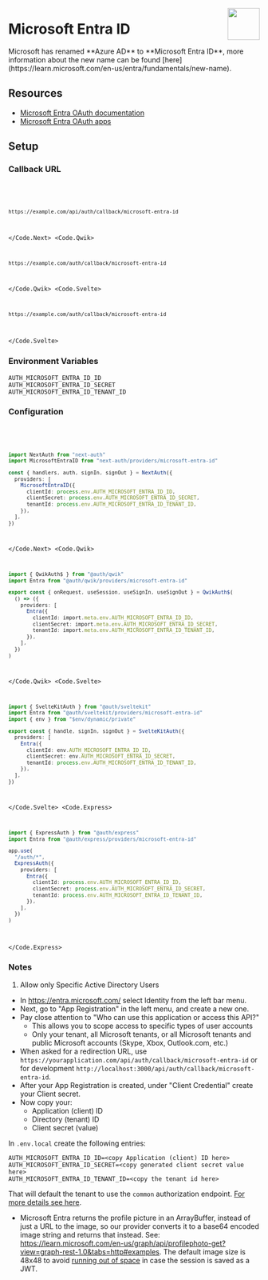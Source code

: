
<img
  align="right"
  src="/img/providers/microsoft-entra-id.svg"
  height="64"
  width="64"
/>

# Microsoft Entra ID

<Callout>
  Microsoft has renamed **Azure AD** to **Microsoft Entra ID**, more information
  about the new name can be found
  [here](https://learn.microsoft.com/en-us/entra/fundamentals/new-name).
</Callout>

## Resources

- [Microsoft Entra OAuth documentation](https://learn.microsoft.com/en-us/entra/identity-platform/v2-oauth2-auth-code-flow)
- [Microsoft Entra OAuth apps](https://learn.microsoft.com/en-us/entra/identity-platform/quickstart-register-app)

## Setup

### Callback URL

<Code>
  <Code.Next>

```bash
https://example.com/api/auth/callback/microsoft-entra-id
```

  </Code.Next>
  <Code.Qwik>

```bash
https://example.com/auth/callback/microsoft-entra-id
```

  </Code.Qwik>
  <Code.Svelte>

```bash
https://example.com/auth/callback/microsoft-entra-id
```

  </Code.Svelte>
</Code>

### Environment Variables

```
AUTH_MICROSOFT_ENTRA_ID_ID
AUTH_MICROSOFT_ENTRA_ID_SECRET
AUTH_MICROSOFT_ENTRA_ID_TENANT_ID
```

### Configuration

<Code>
  <Code.Next>

```ts filename="/auth.ts"
import NextAuth from "next-auth"
import MicrosoftEntraID from "next-auth/providers/microsoft-entra-id"

const { handlers, auth, signIn, signOut } = NextAuth({
  providers: [
    MicrosoftEntraID({
      clientId: process.env.AUTH_MICROSOFT_ENTRA_ID_ID,
      clientSecret: process.env.AUTH_MICROSOFT_ENTRA_ID_SECRET,
      tenantId: process.env.AUTH_MICROSOFT_ENTRA_ID_TENANT_ID,
    }),
  ],
})
```

  </Code.Next>
  <Code.Qwik>
  
```ts filename="/src/routes/plugin@auth.ts"
import { QwikAuth$ } from "@auth/qwik"
import Entra from "@auth/qwik/providers/microsoft-entra-id"

export const { onRequest, useSession, useSignIn, useSignOut } = QwikAuth$(
  () => ({
    providers: [
      Entra({
        clientId: import.meta.env.AUTH_MICROSOFT_ENTRA_ID_ID,
        clientSecret: import.meta.env.AUTH_MICROSOFT_ENTRA_ID_SECRET,
        tenantId: import.meta.env.AUTH_MICROSOFT_ENTRA_ID_TENANT_ID,
      }),
    ],
  })
)
```

  </Code.Qwik>
  <Code.Svelte>

```ts filename="/src/auth.ts"
import { SvelteKitAuth } from "@auth/sveltekit"
import Entra from "@auth/sveltekit/providers/microsoft-entra-id"
import { env } from "$env/dynamic/private"

export const { handle, signIn, signOut } = SvelteKitAuth({
  providers: [
    Entra({
      clientId: env.AUTH_MICROSOFT_ENTRA_ID_ID,
      clientSecret: env.AUTH_MICROSOFT_ENTRA_ID_SECRET,
      tenantId: process.env.AUTH_MICROSOFT_ENTRA_ID_TENANT_ID,
    }),
  ],
})
```

  </Code.Svelte>
  <Code.Express>

```ts filename="/src/app.ts"
import { ExpressAuth } from "@auth/express"
import Entra from "@auth/express/providers/microsoft-entra-id"

app.use(
  "/auth/*",
  ExpressAuth({
    providers: [
      Entra({
        clientId: process.env.AUTH_MICROSOFT_ENTRA_ID_ID,
        clientSecret: process.env.AUTH_MICROSOFT_ENTRA_ID_SECRET,
        tenantId: process.env.AUTH_MICROSOFT_ENTRA_ID_TENANT_ID,
      }),
    ],
  })
)
```

  </Code.Express>
</Code>

### Notes

1. Allow only Specific Active Directory Users

- In https://entra.microsoft.com/ select Identity from the left bar menu.
- Next, go to "App Registration" in the left menu, and create a new one.
- Pay close attention to "Who can use this application or access this API?"
  - This allows you to scope access to specific types of user accounts
  - Only your tenant, all Microsoft tenants, or all Microsoft tenants and public Microsoft accounts (Skype, Xbox, Outlook.com, etc.)
- When asked for a redirection URL, use `https://yourapplication.com/api/auth/callback/microsoft-entra-id` or for development `http://localhost:3000/api/auth/callback/microsoft-entra-id`.
- After your App Registration is created, under "Client Credential" create your Client secret.
- Now copy your:
  - Application (client) ID
  - Directory (tenant) ID
  - Client secret (value)

In `.env.local` create the following entries:

```
AUTH_MICROSOFT_ENTRA_ID_ID=<copy Application (client) ID here>
AUTH_MICROSOFT_ENTRA_ID_SECRET=<copy generated client secret value here>
AUTH_MICROSOFT_ENTRA_ID_TENANT_ID=<copy the tenant id here>
```

That will default the tenant to use the `common` authorization endpoint. [For more details see here](https://learn.microsoft.com/en-us/entra/identity-platform/v2-protocols#endpoints).

- Microsoft Entra returns the profile picture in an ArrayBuffer, instead of just a URL to the image, so our provider converts it to a base64 encoded image string and returns that instead. See: https://learn.microsoft.com/en-us/graph/api/profilephoto-get?view=graph-rest-1.0&tabs=http#examples. The default image size is 48x48 to avoid [running out of space](https://next-auth.js.org/faq#:~:text=What%20are%20the%20disadvantages%20of%20JSON%20Web%20Tokens%3F) in case the session is saved as a JWT.
